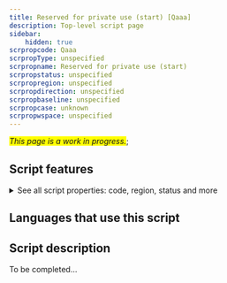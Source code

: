 ```yaml
---
title: Reserved for private use (start) [Qaaa]
description: Top-level script page
sidebar:
    hidden: true
scrpropcode: Qaaa
scrpropType: unspecified
scrpropname: Reserved for private use (start)
scrpropstatus: unspecified
scrpropregion: unspecified
scrpropdirection: unspecified
scrpropbaseline: unspecified
scrpropcase: unknown
scrpropwspace: unspecified
---
```


<span style='background-color:yellow'>_This page is a work in progress._</span>;


## Script features

<details>
<summary> See all script properties: code, region, status and more</summary>
<ScriptInfo />
</details>

## Languages that use this script

<WsList script='Qaaa' wsMax='5' />

## Script description

To be completed...


